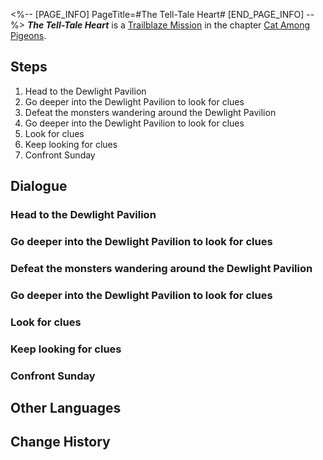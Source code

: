 <%-- [PAGE_INFO]
PageTitle=#The Tell-Tale Heart#
[END_PAGE_INFO] --%>
{{Stub|Dialogue.}}
{{Mission Infobox
|id            = 1031601
|title         = 
|image         = <!--Mission The Tell-Tale Heart.png-->
|type          = Trailblaze
|event_name    = 
|chapter       = Cat Among Pigeons
|requirements  = [[Trailblaze Mission]] ''[[Why Do the Heathen Rage?]]'' completed
|summary       = Welt and Acheron reached an accord to head to Dewlight Pavilion and obtain evidence of The Family brewing a conspiracy, but their carelessness got them caught in a trap set up by the Oak Family head. Fortunately, Sunday could be reasoned with, and escorted the both of them to safety after professing The Family's absolute innocence in the matter.
|characters    = Acheron; Trailblazer; Welt
|startLocation = [[Penacony]] - [[Dewlight Pavilion]]
|world         = Penacony
|area          = Dewlight Pavilion
|prev          = Why Do the Heathen Rage?
|next          = All the Sad Tales
|rewards       = Trailblaze EXP*400; Stellar Jade*50; Traveler's Guide*5; Lost Crystal*5; Clock Credits*300; Stranger Than Paradise (Disk)*1 { text = Stranger Than Paradise }; Credit*50,000
}}
'''''The Tell-Tale Heart''''' is a [[Trailblaze Mission]] in the chapter [[Cat Among Pigeons]].

==Steps==
# Head to the Dewlight Pavilion
# Go deeper into the Dewlight Pavilion to look for clues
# Defeat the monsters wandering around the Dewlight Pavilion
# Go deeper into the Dewlight Pavilion to look for clues
# Look for clues
# Keep looking for clues
# Confront Sunday

<!--
==Gameplay Notes==

--><!--
==Trial Character==

-->
==Dialogue==
{{Stub Dialogue}}
{{Dialogue Start}}
:{{tx}}
{{Dialogue End}}

===Head to the Dewlight Pavilion===
{{Mission Description|type=trailblaze|location=Dewlight Pavilion|update|Meanwhile, Acheron &mdash; that is to say, you &mdash; and Welt have infiltrated the Dewlight Pavilion to bring to light the truth hidden by The Family. To your surprise, the place is empty when it is supposed to be heavily guarded. Only some wandering monsters can be seen patrolling the place.<br />What's going on?}}
{{Dialogue Start}}
:{{tx}}
{{Dialogue End}}

===Go deeper into the Dewlight Pavilion to look for clues===
{{Dialogue Start}}
:{{tx}}
{{Dialogue End}}

===Defeat the monsters wandering around the Dewlight Pavilion===
{{Dialogue Start}}
:{{tx}}
{{Dialogue End}}

===Go deeper into the Dewlight Pavilion to look for clues===
{{Dialogue Start}}
:{{tx}}
{{Dialogue End}}

===Look for clues===
{{Mission Description|type=trailblaze|location=Dewlight Pavilion|update|You two manage to sneak into The Family's council chamber almost unhindered. It looks like a place laden with confidential documents, so you two can surely find something here.}}
{{Dialogue Start}}
:{{tx}}
{{Dialogue End}}

===Keep looking for clues===
{{Mission Description|type=trailblaze|location=<!--to be added-->|update|You two manage to sneak into The Family's council chamber almost unhindered. It looks like a place laden with confidential documents, so you two can surely find something here.<br />The more the better. Since no one is stopping you, it shouldn't cause too much trouble if you keep poking around, right?}}
{{Dialogue Start}}
:{{tx}}
{{Dialogue End}}

===Confront Sunday===
{{Dialogue Start}}
:{{tx}}
{{Dialogue End}}

==Other Languages==
{{Other Languages
|en   = The Tell-Tale Heart
|zhs  = 泄密的心
|zht  = 洩密的心
|ja   = 告げ口心臓
|ko   = 고자질하는 심장
|es   = Corazón revelador
|fr   = À cœur ouvert
|ru   = Сердце-обличитель
|th   = หัวใจเผยความลับ
|vi   = Để Lộ Tâm Tư
|de   = Verräterisches Herz
|id   = Hati yang Mengungkap Rahasia
|pt   = O Coração Revelador
}}

==Change History==
{{Change History|2.1}}
